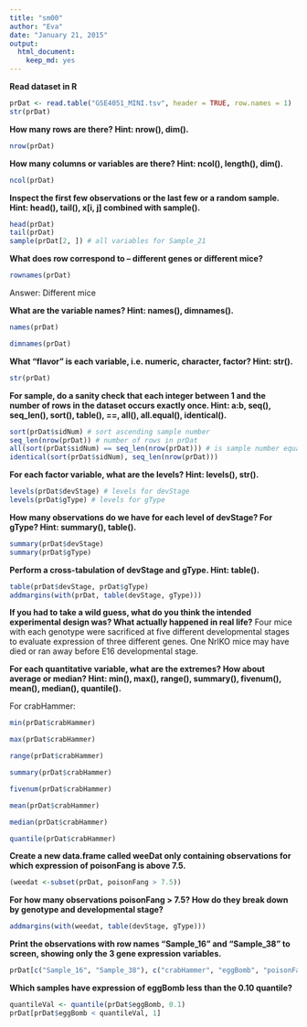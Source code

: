 ```yaml
---
title: "sm00"
author: "Eva"
date: "January 21, 2015"
output:
  html_document:
    keep_md: yes
---
```



**Read dataset in R**
```r
prDat <- read.table("GSE4051_MINI.tsv", header = TRUE, row.names = 1)
str(prDat)
```

**How many rows are there? Hint: nrow(), dim().**
```r
nrow(prDat)
```

**How many columns or variables are there? Hint: ncol(), length(), dim().**
```r
ncol(prDat)
```

**Inspect the first few observations or the last few or a random sample. Hint: head(), tail(), x[i, j] combined with sample().**
```r
head(prDat)
tail(prDat)
sample(prDat[2, ]) # all variables for Sample_21
```

**What does row correspond to – different genes or different mice?**
```r
rownames(prDat)
```
Answer: Different mice

**What are the variable names? Hint: names(), dimnames().**
```r
names(prDat)

dimnames(prDat)
```

**What “flavor” is each variable, i.e. numeric, character, factor? Hint: str().**
```r
str(prDat)
```

**For sample, do a sanity check that each integer between 1 and the number of rows in the dataset occurs exactly once. Hint: a:b, seq(), seq_len(), sort(), table(), ==, all(), all.equal(), identical().**
```r
sort(prDat$sidNum) # sort ascending sample number
seq_len(nrow(prDat)) # number of rows in prDat
all(sort(prDat$sidNum) == seq_len(nrow(prDat))) # is sample number equal to number of rows?
identical(sort(prDat$sidNum), seq_len(nrow(prDat)))
```

**For each factor variable, what are the levels? Hint: levels(), str().**
```r
levels(prDat$devStage) # levels for devStage
levels(prDat$gType) # levels for gType
```

**How many observations do we have for each level of devStage? For gType? Hint: summary(), table().**
```r
summary(prDat$devStage)
summary(prDat$gType)
```

**Perform a cross-tabulation of devStage and gType. Hint: table().**
```r
table(prDat$devStage, prDat$gType)
addmargins(with(prDat, table(devStage, gType)))
```

**If you had to take a wild guess, what do you think the intended experimental design was? What actually happened in real life?**  Four mice with each genotype were sacrificed at five different developmental stages to evaluate expression of three different genes. One NrlKO mice may have died or ran away before E16 developmental stage. 

**For each quantitative variable, what are the extremes? How about average or median? Hint: min(), max(), range(), summary(), fivenum(), mean(), median(), quantile().**

For crabHammer: 
```r
min(prDat$crabHammer) 

max(prDat$crabHammer) 

range(prDat$crabHammer) 

summary(prDat$crabHammer) 

fivenum(prDat$crabHammer)

mean(prDat$crabHammer)

median(prDat$crabHammer)

quantile(prDat$crabHammer)

```

**Create a new data.frame called weeDat only containing observations for which expression of poisonFang is above 7.5.**
```r
(weedat <-subset(prDat, poisonFang > 7.5))
```

**For how many observations poisonFang > 7.5? How do they break down by genotype and developmental stage?**
```r
addmargins(with(weedat, table(devStage, gType)))
```

**Print the observations with row names “Sample_16” and “Sample_38” to screen, showing only the 3 gene expression variables.**
```r
prDat[c("Sample_16", "Sample_38"), c("crabHammer", "eggBomb", "poisonFang")]
```

**Which samples have expression of eggBomb less than the 0.10 quantile?**
```r
quantileVal <- quantile(prDat$eggBomb, 0.1)
prDat[prDat$eggBomb < quantileVal, 1] 
```

